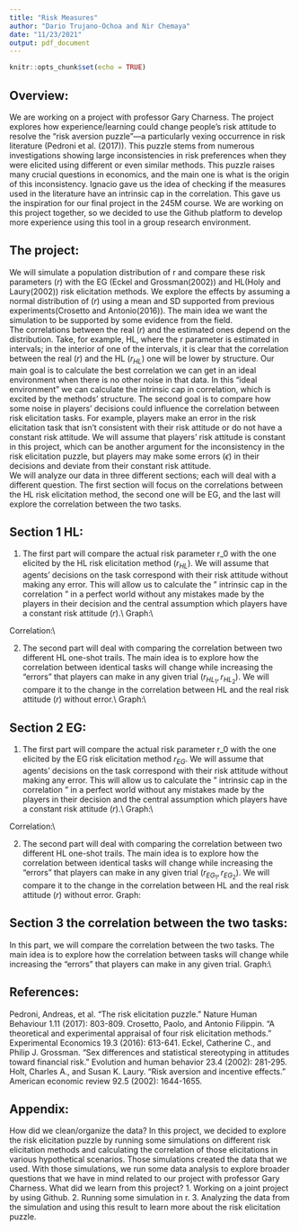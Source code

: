 ```yaml
---
title: "Risk Measures"
author: "Dario Trujano-Ochoa and Nir Chemaya"
date: "11/23/2021"
output: pdf_document
---
```


```r
knitr::opts_chunk$set(echo = TRUE)
```
## Overview:
We are working on a project with professor Gary Charness. The project explores how experience/learning could change people's risk attitude to resolve the "risk aversion puzzle"—a particularly vexing occurrence in risk literature (Pedroni et al. (2017)). This puzzle stems from numerous investigations showing large inconsistencies in risk preferences when they were elicited using different or even similar methods. This puzzle raises many crucial questions in economics, and the main one is what is the origin of this inconsistency.  Ignacio gave us the idea of checking if the measures used in the literature have an intrinsic cap in the correlation. This gave us the inspiration for our final project in the 245M course. We are working on this project together, so we decided to use the Github platform to develop more experience using this tool in a group research environment.

## The project:
 We will simulate a population distribution of r and compare these risk parameters $(r)$ with the EG (Eckel and Grossman(2002)) and HL(Holy and Laury(2002)) risk elicitation methods. We explore the effects by assuming a normal distribution of $(r)$ using a mean and SD supported from previous experiments(Crosetto and Antonio(2016)). The main idea we want the simulation to be supported by some evidence from the field.  
The correlations between the real $(r)$ and the estimated ones depend on the distribution. Take, for example, HL, where the r parameter is estimated in intervals; in the interior of one of the intervals, it is clear that the correlation between the real $(r)$ and the HL $(r_{HL})$ one will be lower by structure. Our main goal is to calculate the best correlation we can get in an ideal environment when there is no other noise in that data. In this "ideal environment" we can calculate the intrinsic cap in correlation, which is excited by the methods' structure. The second goal is to compare how some noise in players' decisions could influence the correlation between risk elicitation tasks. For example, players make an error in the risk elicitation task that isn't consistent with their risk attitude or do not have a constant risk attitude. We will assume that players' risk attitude is constant in this project, which can be another argument for the inconsistency in the risk elicitation puzzle, but players may make some errors $(\epsilon)$ in their decisions and deviate from their constant risk attitude.  
We will analyze our data in three different sections; each will deal with a different question. The first section will focus on the correlations between the HL risk elicitation method, the second one will be EG, and the last will explore the correlation between the two tasks.

##  Section 1 HL:
1)	The first part will compare the actual risk parameter r_0 with the one elicited by the HL risk elicitation method $(r_{HL})$. We will assume that agents' decisions on the task correspond with their risk attitude without making any error. This will allow us to calculate the " intrinsic cap in the correlation " in a perfect world without any mistakes made by the players in their decision and the central assumption which players have a constant risk attitude $(r)$.\\ 
Graph:\\

Correlation:\\

2)	 The second part will deal with comparing the correlation between two different HL one-shot trails. The main idea is to explore how the correlation between identical tasks will change while increasing the "errors" that players can make in any given trial $(r_{HL_1},r_{HL_2})$. We will compare it to the change in the correlation between HL and the real risk attitude $(r)$ without error.\\
Graph:\\


## Section 2 EG:
1)	The first part will compare the actual risk parameter r_0 with the one elicited by the EG risk elicitation method $r_{EG}$. We will assume that agents' decisions on the task correspond with their risk attitude without making any error. This will allow us to calculate the " intrinsic cap in the correlation " in a perfect world without any mistakes made by the players in their decision and the central assumption which players have a constant risk attitude $(r)$.\\
Graph:\\

Correlation:\\

2)	 The second part will deal with comparing the correlation between two different HL one-shot trails. The main idea is to explore how the correlation between identical tasks will change while increasing the "errors" that players can make in any given trial $(r_{EG_1},r_{EG_2})$. We will compare it to the change in the correlation between HL and the real risk attitude $(r)$ without error.
Graph:

## Section 3 the correlation between the two tasks:
In this part, we will compare the correlation between the two tasks. The main idea is to explore how the correlation between tasks will change while increasing the "errors" that players can make in any given trial.
Graph:\\


## References:
Pedroni, Andreas, et al. "The risk elicitation puzzle." Nature Human Behaviour 1.11 (2017): 803-809.
Crosetto, Paolo, and Antonio Filippin. "A theoretical and experimental appraisal of four risk elicitation methods." Experimental Economics 19.3 (2016): 613-641.
Eckel, Catherine C., and Philip J. Grossman. "Sex differences and statistical stereotyping in attitudes toward financial risk." Evolution and human behavior 23.4 (2002): 281-295.
Holt, Charles A., and Susan K. Laury. "Risk aversion and incentive effects." American economic review 92.5 (2002): 1644-1655.

## Appendix:
How did we clean/organize the data? 
In this project, we decided to explore the risk elicitation puzzle by running some simulations on different risk elicitation methods and calculating the correlation of those elicitations in various hypothetical scenarios. Those simulations created the data that we used. With those simulations, we run some data analysis to explore broader questions that we have in mind related to our project with professor Gary Charness. 
What did we learn from this project?
1.	Working on a joint project by using Github.
2.	 Running some simulation in r.
3.	Analyzing the data from the simulation and using this result to learn more about the risk elicitation puzzle.

```r

```






